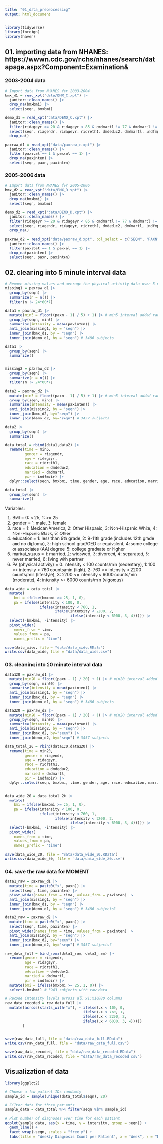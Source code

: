 ```yaml
---
title: "01_data_preprocessing"
output: html_document
---
```


```r
library(tidyverse)
library(foreign)
library(haven)
```

## 01. importing data from NHANES: https://wwwn.cdc.gov/nchs/nhanes/search/datapage.aspx?Component=Examination&

### 2003-2004 data
```r
# Import data from NHANES for 2003-2004
bmx_d1 = read_xpt("data/BMX_C.xpt") |>
  janitor::clean_names() |>
  drop_na(bmxbmi) |>
  select(seqn, bmxbmi)

demo_d1 = read_xpt("data/DEMO_C.xpt") |>
  janitor::clean_names() |>
  filter(ridageyr >= 20 & ridageyr < 85 & dmdmartl != 77 & dmdmartl != 99 & ridexprg %in% c(2,3,NA) & dmdeduc2 != 7 & dmdeduc2 != 9) |>
  select(seqn, riagendr, ridageyr, ridreth1, dmdeduc2, dmdmartl, indfmpir) |>
  drop_na()

paxraw_d1 = read_xpt("data/paxraw_c.xpt") |>
  janitor::clean_names() |>
  filter(paxstat == 1 & paxcal == 1) |>  
  drop_na(paxinten) |>
  select(seqn, paxn, paxinten)
```

### 2005-2006 data
```r
# Import data from NHANES for 2005-2006 
bmx_d2 = read_xpt("data/BMX_D.xpt") |>
  janitor::clean_names() |>
  drop_na(bmxbmi) |>
  select(seqn, bmxbmi)

demo_d2 = read_xpt("data/DEMO_D.xpt") |>
  janitor::clean_names() |>
  filter(ridageyr >= 20 & ridageyr < 85 & dmdmartl != 77 & dmdmartl != 99 & ridexprg %in% c(2,3,NA) & dmdeduc2 != 7 & dmdeduc2 != 9) |>
  select(seqn, riagendr, ridageyr, ridreth1, dmdeduc2, dmdmartl, indfmpir) |>
  drop_na()

paxraw_d2 = read_xpt("data/paxraw_d.xpt", col_select = c("SEQN", "PAXN", "PAXINTEN", "PAXSTAT", "PAXCAL")) |> # only select required columns due to memory limit issue
  janitor::clean_names() |>
  filter(paxstat == 1 & paxcal == 1) |>  
  drop_na(paxinten) |>
  select(seqn, paxn, paxinten)
```


## 02. cleaning into 5 minute interval data 
```r
# Remove missing values and average the physical activity data over 5-minute intervals for each subject
missing1 = paxraw_d1 |>
  group_by(seqn) |> 
  summarize(n = n()) |>
  filter(n != 24*60*7)

data1 = paxraw_d1 |>
  mutate(min5 = floor((paxn - 1) / 5) + 1) |> # min5 interval added ranging from 1 to 2016
  group_by(seqn, min5) |> 
  summarise(intensity = mean(paxinten)) |> 
  anti_join(missing1, by = "seqn") |>
  inner_join(bmx_d1, by = "seqn") |>
  inner_join(demo_d1, by = "seqn") # 3486 subjects 

data1 |>
  group_by(seqn) |>
  summarize()


missing2 = paxraw_d2 |>
  group_by(seqn) |> 
  summarize(n = n()) |>
  filter(n != 24*60*7)

data2 = paxraw_d2 |>
  mutate(min5 = floor((paxn - 1) / 5) + 1) |> # min5 interval added ranging from 1 to 2016
  group_by(seqn, min5) |> 
  summarise(intensity = mean(paxinten)) |> 
  anti_join(missing2, by = "seqn") |>
  inner_join(bmx_d2, by="seqn") |>
  inner_join(demo_d2, by="seqn") # 3457 subjects

data2 |>
  group_by(seqn) |>
  summarize()

data_total = rbind(data1,data2) |>
  rename(time = min5, 
         gender = riagendr, 
         age = ridageyr, 
         race = ridreth1, 
         education = dmdeduc2, 
         married = dmdmartl, 
         pir = indfmpir) |>
  dplyr::select(seqn, bmxbmi, time, gender, age, race, education, married, pir, intensity) # 6943 subjects 

data_total |>
  group_by(seqn) |>
  summarize()
```

Variables: 

1) BMI = 0: < 25, 1: >= 25 
2) gender = 1: male, 2: female 
3) race = 1: Mexican America, 2: Other Hispanic, 3: Non-Hispanic White, 4: Non-Hispanic Black, 5: Other
4) education = 1: less than 9th grade, 2: 9-11th grade (includes 12th grade and no diploma), 3: high school grad/GED or equivalent, 4: some college or associates (AA) degree, 5: college graduate or higher 
5) marital_status = 1: married, 2: widowed, 3: divorced, 4: separated, 5: never married, 6: living with partner 
6) PA (physical activity) = 0: intensity < 100 counts/min (sedentary), 1: 100 <= intensity < 760 counts/min (light), 2: 760 <= intensity < 2200 counts/min (lifestyle), 3: 2200 <= intensity < 6000 counts/min (moderate), 4: intensity >= 6000 counts/min (vigorous)

```r
data_wide = data_total |> 
  mutate(
    bmi = ifelse(bmxbmi >= 25, 1, 0),
    pa = ifelse(intensity < 100, 0,
                ifelse(intensity < 760, 1,
                       ifelse(intensity < 2200, 2,
                              ifelse(intensity < 6000, 3, 4))))) |>
  select(-bmxbmi, -intensity) |>
  pivot_wider(
    names_from = time, 
    values_from = pa, 
    names_prefix = "time")

save(data_wide, file = "data/data_wide.RData")
write.csv(data_wide, file = "data/data_wide.csv")       
```

### 03. cleaning into 20 minute interval data 
```r
data120 = paxraw_d1 |>
  mutate(min20 = floor((paxn - 1) / 20) + 1) |> # min20 interval added ranging from 1 to 2016
  group_by(seqn, min20) |> 
  summarise(intensity = mean(paxinten)) |> 
  anti_join(missing1, by = "seqn") |>
  inner_join(bmx_d1, by = "seqn") |>
  inner_join(demo_d1, by = "seqn") # 3486 subjects 

data220 = paxraw_d2 |>
  mutate(min20 = floor((paxn - 1) / 20) + 1) |> # min20 interval added ranging from 1 to 2016
  group_by(seqn, min20) |> 
  summarise(intensity = mean(paxinten)) |> 
  anti_join(missing2, by = "seqn") |>
  inner_join(bmx_d2, by="seqn") |>
  inner_join(demo_d2, by="seqn") # 3457 subjects

data_total_20 = rbind(data120,data220) |>
  rename(time = min20, 
         gender = riagendr, 
         age = ridageyr, 
         race = ridreth1, 
         education = dmdeduc2, 
         married = dmdmartl, 
         pir = indfmpir) |>
  dplyr::select(seqn, bmxbmi, time, gender, age, race, education, married, pir, intensity) # 6943 subjects 


data_wide_20 = data_total_20 |> 
  mutate(
    bmi = ifelse(bmxbmi >= 25, 1, 0),
    pa = ifelse(intensity < 100, 0,
                ifelse(intensity < 760, 1,
                       ifelse(intensity < 2200, 2,
                              ifelse(intensity < 6000, 3, 4))))) |>
  select(-bmxbmi, -intensity) |>
  pivot_wider(
    names_from = time, 
    values_from = pa, 
    names_prefix = "time")

save(data_wide_20, file = "data/data_wide_20.RData")
write.csv(data_wide_20, file = "data/data_wide_20.csv")    
```

### 04. save the raw data for MOMENT 
```r
data1_raw = paxraw_d1 |> 
  mutate(time = paste0("x", paxn)) |>  
  select(seqn, time, paxinten) |>
  pivot_wider(names_from = time, values_from = paxinten) |>
  anti_join(missing1, by = "seqn") |>
  inner_join(bmx_d1, by = "seqn") |>
  inner_join(demo_d1, by = "seqn") # 3486 subjects? 

data2_raw = paxraw_d2 |> 
  mutate(time = paste0("x", paxn)) |>  
  select(seqn, time, paxinten) |>
  pivot_wider(names_from = time, values_from = paxinten) |>
  anti_join(missing2, by = "seqn") |>
  inner_join(bmx_d2, by="seqn") |>
  inner_join(demo_d2, by="seqn") # 3457 subjects? 

raw_data_full = bind_rows(data1_raw, data2_raw) |>
  rename(gender = riagendr, 
         age = ridageyr, 
         race = ridreth1, 
         education = dmdeduc2, 
         married = dmdmartl, 
         pir = indfmpir) |>
  mutate(bmi = ifelse(bmxbmi >= 25, 1, 0)) |>
  select(-bmxbmi) # 6943 subjects with raw data 

# Recode intensity levels across all x1:x10080 columns
raw_data_recoded = raw_data_full |>
  mutate(across(starts_with("x"), ~ ifelse(.x < 100, 0,
                                    ifelse(.x < 760, 1,
                                    ifelse(.x < 2200, 2,
                                    ifelse(.x < 6000, 3, 4)))))
        )


save(raw_data_full, file = "data/raw_data_full.RData")
write.csv(raw_data_full, file = "data/raw_data_full.csv") 

save(raw_data_recoded, file = "data/raw_data_recoded.RData")
write.csv(raw_data_recoded, file = "data/raw_data_recoded.csv") 
```


## Visualization of data 
```r
library(ggplot2)

# Choose a few patient IDs randomly
sample_id = sample(unique(data_total$seqn), 20)

# Filter data for those patients
sample_data = data_total %>% filter(seqn %in% sample_id)

# Plot number of diagnoses over time for each patient
ggplot(sample_data, aes(x = time, y = intensity, group = seqn)) +
  geom_line() +
  facet_wrap(~seqn, scales = "free_y") +
  labs(title = "Weekly Diagnosis Count per Patient", x = "Week", y = "Diagnosis Count")

```


